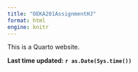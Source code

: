 ```yaml
---
title: "OEKA201AssignmentHJ"
format: html
engine: knitr
---
```


This is a Quarto website.

**Last time updated: `r as.Date(Sys.time())`**
